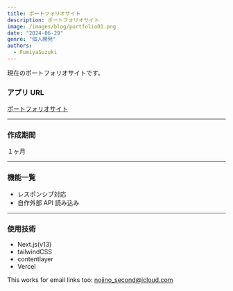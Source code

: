 ```yaml
---
title: ポートフォリオサイト
description: ポートフォリオサイト
image: /images/blog/portfolio01.png
date: "2024-06-29"
genre: "個人開発"
authors:
  - FumiyaSuzuki
---
```


<Callout>現在のポートフォリオサイトです。</Callout>

### アプリ URL

[ポートフォリオサイト](https://portfolio-next-js-six-eta.vercel.app/)

---

### 作成期間

１ヶ月

---

### 機能一覧

- レスポンシブ対応
- 自作外部 API 読み込み

---

### 使用技術

- Next.js(v13)
- tailwindCSS
- contentlayer
- Vercel

This works for email links too: nojino_second@icloud.com
